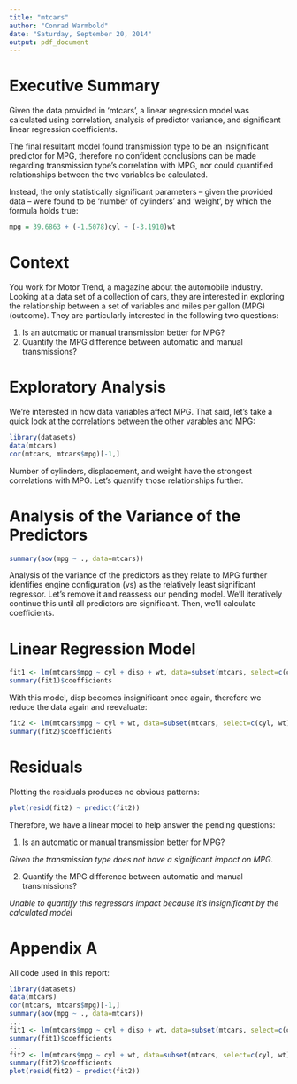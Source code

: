 ```yaml
---
title: "mtcars"
author: "Conrad Warmbold"
date: "Saturday, September 20, 2014"
output: pdf_document
---
```


# Executive Summary

Given the data provided in 'mtcars', a linear regression model was calculated using correlation, analysis of predictor variance, and significant linear regression coefficients.

The final resultant model found transmission type to be an insignificant predictor for MPG, therefore no confident conclusions can be made regarding transmission type's correlation with MPG, nor could quantified relationships between the two variables be calculated.

Instead, the only statistically significant parameters -- given the provided data -- were found to be 'number of cylinders' and 'weight', by which the formula holds true:

```r
mpg = 39.6863 + (-1.5078)cyl + (-3.1910)wt
```

# Context

You work for Motor Trend, a magazine about the automobile industry. Looking at a data set of a collection of cars, they are interested in exploring the relationship between a set of variables and miles per gallon (MPG) (outcome). They are particularly interested in the following two questions:

1. Is an automatic or manual transmission better for MPG?
2. Quantify the MPG difference between automatic and manual transmissions?

# Exploratory Analysis

We're interested in how data variables affect MPG.  That said, let's take a quick look at the correlations between the other varables and MPG:

```r
library(datasets)
data(mtcars)
cor(mtcars, mtcars$mpg)[-1,]
```

Number of cylinders, displacement, and weight have the strongest correlations with MPG.  Let's quantify those relationships further.

# Analysis of the Variance of the Predictors

```r
summary(aov(mpg ~ ., data=mtcars))
```

Analysis of the variance of the predictors as they relate to MPG further identifies engine configuration (vs) as the relatively least significant regressor.  Let's remove it and reassess our pending model.  We'll iteratively continue this until all predictors are significant.  Then, we'll calculate coefficients.

# Linear Regression Model

```r
fit1 <- lm(mtcars$mpg ~ cyl + disp + wt, data=subset(mtcars, select=c(cyl, disp, wt)))
summary(fit1)$coefficients
```

With this model, disp becomes insignificant once again, therefore we reduce the data again and reevaluate:

```r
fit2 <- lm(mtcars$mpg ~ cyl + wt, data=subset(mtcars, select=c(cyl, wt)))
summary(fit2)$coefficients
```

# Residuals

Plotting the residuals produces no obvious patterns:

```r
plot(resid(fit2) ~ predict(fit2))
```

Therefore, we have a linear model to help answer the pending questions:

1. Is an automatic or manual transmission better for MPG?

_Given the transmission type does not have a significant impact on MPG._ 

2. Quantify the MPG difference between automatic and manual transmissions?

_Unable to quantify this regressors impact because it's insignificant by the calculated model_

# Appendix A

All code used in this report:

```r
library(datasets)
data(mtcars)
cor(mtcars, mtcars$mpg)[-1,]
summary(aov(mpg ~ ., data=mtcars))
...
fit1 <- lm(mtcars$mpg ~ cyl + disp + wt, data=subset(mtcars, select=c(cyl, disp, wt)))
summary(fit1)$coefficients
...
fit2 <- lm(mtcars$mpg ~ cyl + wt, data=subset(mtcars, select=c(cyl, wt)))
summary(fit2)$coefficients
plot(resid(fit2) ~ predict(fit2))
```